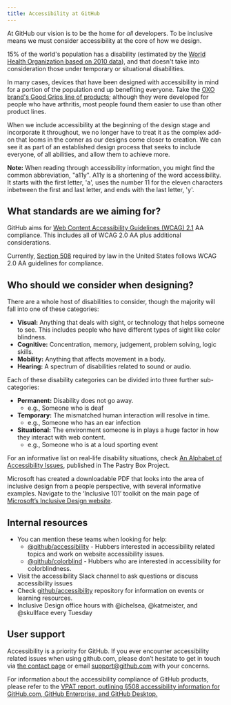 ```yaml
---
title: Accessibility at GitHub
---
```


At GitHub our vision is to be the home for *all* developers. To be inclusive means we must consider accessibility at the core of how we design. 

15% of the world's population has a disability (estimated by the [World Health Organization based on 2010 data](https://www.who.int/disabilities/world_report/2011/report/en/)), and that doesn't take into consideration those under temporary or situational disabilities. 

In many cases, devices that have been designed with accessibility in mind for a portion of the population end up benefiting everyone. Take the [OXO brand's Good Grips line of products](https://www.oxo.com/blog/behind-the-scenes/behind-design-oxos-iconic-good-grips-handles/); although they were developed for people who have arthritis, most people found them easier to use than other product lines.

When we include accessibility at the beginning of the design stage and incorporate it throughout, we no longer have to treat it as the complex add-on that looms in the corner as our designs come closer to creation. We can see it as part of an established design process that seeks to include everyone, of all abilities, and allow them to achieve more.

**Note:** When reading through accessibility information, you might find the common abbreviation, "a11y". A11y is a shortening of the word accessibility. It starts with the first letter, 'a', uses the number 11 for the eleven characters inbetween the first and last letter, and ends with the last letter, 'y'.

## What standards are we aiming for? 
GitHub aims for [Web Content Accessibility Guidelines (WCAG) 2.1](https://www.w3.org/TR/WCAG21/) AA compliance. This includes all of WCAG 2.0 AA plus additional considerations. 

Currently, [Section 508](https://www.access-board.gov/guidelines-and-standards/communications-and-it/about-the-ict-refresh/overview-of-the-final-rule) required by law in the United States follows WCAG 2.0 AA guidelines for compliance. 

## Who should we consider when designing? 
There are a whole host of disabilities to consider, though the majority will fall into one of these categories: 
- **Visual:** Anything that deals with sight, or technology that helps someone to see. This includes people who have different types of sight like color blindness.
- **Cognitive:** Concentration, memory, judgement, problem solving, logic skills. 
- **Mobility:** Anything that affects movement in a body. 
- **Hearing:** A spectrum of disabilities related to sound or audio.

Each of these disability categories can be divided into three further sub-categories:
- **Permanent:** Disability does not go away.
  - e.g., Someone who is deaf
- **Temporary:** The mismatched human interaction will resolve in time.
  - e.g., Someone who has an ear infection
- **Situational:** The environment someone is in plays a huge factor in how they interact with web content. 
  - e.g., Someone who is at a loud sporting event

For an informative list on real-life disability situations, check [An Alphabet of Accessibility Issues](https://the-pastry-box-project.net/anne-gibson/2014-july-31), published in The Pastry Box Project.

Microsoft has created a downloadable PDF that looks into the area of inclusive design from a people perspective, with several informative examples. Navigate to the ‘Inclusive 101’ toolkit on the main page of [Microsoft’s Inclusive Design website](https://www.microsoft.com/design/inclusive/).

## Internal resources
- You can mention these teams when looking for help:
	- [@github/accessibility](https://github.com/orgs/github/teams/accessibility) - Hubbers interested in accessibility related topics and work on website accessibility issues. 
	- [@github/colorblind](https://github.com/orgs/github/teams/colorblind) - Hubbers who are interested in accessibility for colorblindness.
- Visit the accessibility Slack channel to ask questions or discuss accessibility issues
- Check [github/accessibility](https://github.com/github/accessibility) repository for information on events or learning resources. 
- Inclusive Design office hours with @ichelsea, @katmeister, and @skullface every Tuesday

## User support
Accessibility is a priority for GitHub. If you ever encounter accessibility related issues when using github.com, please don’t hesitate to get in touch via [the contact page](https://support.github.com/contact) or email [support@github.com](support@github.com) with your concerns.

For information about the accessibility compliance of GitHub products, please refer to the [VPAT report, outlining §508 accessibility information for GitHub.com, GitHub Enterprise, and GitHub Desktop.](https://government.github.com/accessibility/)
